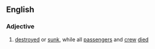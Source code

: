 ==English==

===Adjective===
{{en-adj|pos=[[lost]] with all [[hand]]s|-}}

# {{nautical}} [[destroyed]] or [[sunk]], while all [[passenger]]s and [[crew]] [[died]]